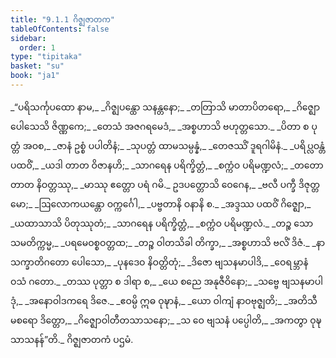 ```yaml
---
title: "9.1.1 ဂိဇ္ဈဇာတက"
tableOfContents: false
sidebar:
  order: 1
type: "tipitaka"
basket: "su"
book: "ja1"
---
```



<DynamicBreadcrumb />

<Division number="1" book="ja1">

<Paragraph number="1781" type="verses" book="ja1">
_“ပရိသင်္ကုပထော နာမ,_  
_ဂိဇ္ဈပန္ထော သနန္တနော;_  
_တတြာသိ မာတာပိတရော,_  
_ဂိဇ္ဈော ပေါသေသိ ဇိဏ္ဏကေ;_  
_တေသံ အဇဂရမေဒံ,_  
_အစ္စဟာသိ ဗဟုတ္တသော._  

</Paragraph>

</Division>
<Division number="2" book="ja1">

<Paragraph number="1782" type="verses" book="ja1">
_ပိတာ စ ပုတ္တံ အဝစ,_  
_ဇာနံ ဥစ္စံ ပပါတိနံ;_  
_သုပတ္တံ ထာမသမ္ပန္နံ,_  
_တေဇဿိံ ဒူရဂါမိနံ._  

</Paragraph>

</Division>
<Division number="3" book="ja1">

<Paragraph number="1783" type="verses" book="ja1">
_ပရိပ္လဝန္တံ ပထဝိံ,_  
_ယဒါ တာတ ဝိဇာနဟိ;_  
_သာဂရေန ပရိက္ခိတ္တံ,_  
_စက္ကံဝ ပရိမဏ္ဍလံ;_  
_တတော တာတ နိဝတ္တဿု,_  
_မာဿု ဧတ္တော ပရံ ဂမိ._  

</Paragraph>

</Division>
<Division number="4" book="ja1">

<Paragraph number="1784" type="verses" book="ja1">
ဥဒပတ္တောသိ ဝေဂေန,_  
_ဗလီ ပက္ခီ ဒိဇုတ္တမော;_  
_ဩလောကယန္တော ဝက္ကင်္ဂေါ,_  
_ပဗ္ဗတာနိ ဝနာနိ စ._  

</Paragraph>

</Division>
<Division number="5" book="ja1">

<Paragraph number="1785" type="verses" book="ja1">
_အဒ္ဒဿ ပထဝိံ ဂိဇ္ဈော,_  
_ယထာသာသိ ပိတုဿုတံ;_  
_သာဂရေန ပရိက္ခိတ္တံ,_  
_စက္ကံဝ ပရိမဏ္ဍလံ._  

</Paragraph>

</Division>
<Division number="6" book="ja1">

<Paragraph number="1786" type="verses" book="ja1">
_တဉ္စ သော သမတိက္ကမ္မ,_  
_ပရမေဝစ္စဝတ္တထ;_  
_တဉ္စ ဝါတသိခါ တိက္ခာ,_  
_အစ္စဟာသိ ဗလိံ ဒိဇံ._  

</Paragraph>

</Division>
<Division number="7" book="ja1">

<Paragraph number="1787" type="verses" book="ja1">
_နာသက္ခာတိဂတော ပေါသော,_  
_ပုနဒေဝ နိဝတ္တိတုံ;_  
_ဒိဇော ဗျသနမာပါဒိ,_  
_ဝေရမ္ဘာနံ ဝသံ ဂတော._  

</Paragraph>

</Division>
<Division number="8" book="ja1">

<Paragraph number="1788" type="verses" book="ja1">
_တဿ ပုတ္တာ စ ဒါရာ စ,_  
_ယေ စညေ အနုဇီဝိနော;_  
_သဗ္ဗေ ဗျသနမာပါဒုံ,_  
_အနောဝါဒကရေ ဒိဇေ._  

</Paragraph>

</Division>
<Division number="9" book="ja1">

<Paragraph number="1789" type="verses" book="ja1">
_ဧဝမ္ပိ ဣဓ ဝုဍ္ဎာနံ,_  
_ယော ဝါကျံ နာဝဗုဇ္ဈတိ;_  
_အတိသီမစရော ဒိတ္တော,_  
_ဂိဇ္ဈောဝါတီတသာသနော;_  
_သ ဝေ ဗျသနံ ပပ္ပေါတိ,_  
_အကတွာ ဝုဍ္ဎသာသနန်”တိ._  


</Paragraph>
</Division>

<Paragraph number="1790" type="center" book="ja1">
ဂိဇ္ဈဇာတကံ ပဌမံ.
</Paragraph>